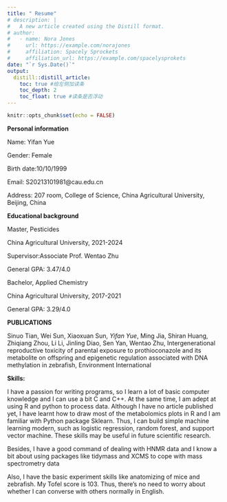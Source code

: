 ```yaml
---
title: " Resume"
# description: |
#   A new article created using the Distill format.
# author:
#   - name: Nora Jones 
#     url: https://example.com/norajones
#     affiliation: Spacely Sprockets
#     affiliation_url: https://example.com/spacelysprokets
date: "`r Sys.Date()`"
output: 
  distill::distill_article:
    toc: true #给左侧加读条
    toc_depth: 2
    toc_float: true #读条是否浮动
---
```


```r
knitr::opts_chunk$set(echo = FALSE)
```


**Personal information**

Name: Yifan Yue

Gender: Female

Birth date:10/10/1999

Email: S20213101981@cau.edu.cn

Address: 207 room, College of Science, China Agricultural University, Beijing, China

**Educational background**

Master, Pesticides

China Agricultural University, 2021-2024

Supervisor:Associate Prof. Wentao Zhu

General GPA: 3.47/4.0


Bachelor, Applied Chemistry

China Agricultural University, 2017-2021

General GPA: 3.29/4.0

**PUBLICATIONS**

Sinuo Tian, Wei Sun, Xiaoxuan Sun, *Yifan Yue*, Ming Jia, Shiran Huang, Zhiqiang Zhou, Li Li, Jinling Diao, Sen Yan, Wentao Zhu,
Intergenerational reproductive toxicity of parental exposure to prothioconazole and its metabolite on offspring and epigenetic regulation associated with DNA methylation in zebrafish,
Environment International


**Skills:**

I have a passion for writing programs, so I learn a lot of basic computer knowledge and I can use a bit C and C++. At the same time, I am adept at using R and python to process data. Although I have no article published yet, I have learnt how to draw most of the metabolomics plots in R and I am familiar with Python package Sklearn. Thus, I can build simple machine learning modern, such as logistic regression, random forest, and support vector machine. These skills may be useful in future scientific research. 

Besides, I have a good command of dealing with HNMR data and I know a bit about using packages like tidymass and XCMS to cope with  mass spectrometry data

Also, I have the basic experiment skills like anatomizing of mice and zebrafish. 
My Tofel score is 103. Thus, there's no need to worry about whether I can converse with others normally in English.


<!-- 插入视频 -->
<!-- ## Setting up RStudio Cloud -->

<!-- <iframe width="560" height="400" src="https://www.youtube.com/embed/L2KT0ls_oIk" frameborder="0" allow="accelerometer; autoplay; clipboard-write; encrypted-media; gyroscope; picture-in-picture" allowfullscreen></iframe> -->

